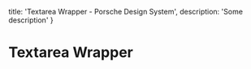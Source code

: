 
  title: 'Textarea Wrapper - Porsche Design System',
  description: 'Some description'
}

# Textarea Wrapper <ComponentStatus tagName="p-textarea-wrapper"></ComponentStatus>